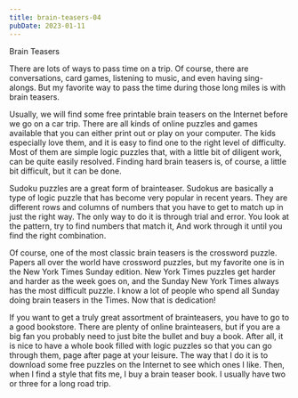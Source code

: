 ```yaml
---
title: brain-teasers-04
pubDate: 2023-01-11
---
```


Brain Teasers

There are lots of ways to pass time on a trip. Of course, there are conversations, card games, listening to music, and even having sing-alongs. But my favorite way to pass the time during those long miles is with brain teasers. 

Usually, we will find some free printable brain teasers on the Internet before we go on a car trip. There are all kinds of online puzzles and games available that you can either print out or play on your computer. The kids especially love them, and it is easy to find one to the right level of difficulty. Most of them are simple logic puzzles that, with a little bit of diligent work, can be quite easily resolved. Finding hard brain teasers is, of course, a little bit difficult, but it can be done.

Sudoku puzzles are a great form of brainteaser. Sudokus are basically a type of logic puzzle that has become very popular in recent years. They are different rows and columns of numbers that you have to get to match up in just the right way. The only way to do it is through trial and error. You look at the pattern, try to find numbers that match it, And work through it until you find the right combination. 

Of course, one of the most classic brain teasers is the crossword puzzle. Papers all over the world have crossword puzzles, but my favorite one is in the New York Times Sunday edition. New York Times puzzles get harder and harder as the week goes on, and the Sunday New York Times always has the most difficult puzzle. I know a lot of people who spend all Sunday doing brain teasers in the Times. Now that is dedication!

If you want to get a truly great assortment of brainteasers, you have to go to a good bookstore. There are plenty of online brainteasers, but if you are a big fan you probably need to just bite the bullet and buy a book. After all, it is nice to have a whole book filled with logic puzzles so that you can go through them, page after page at your leisure. The way that I do it is to download some free puzzles on the Internet to see which ones I like. Then, when I find a style that fits me, I buy a brain teaser book. I usually have two or three for a long road trip.